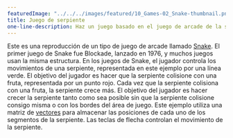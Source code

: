---
featuredImage: "../../../images/featured/10_Games-02_Snake-thumbnail.png"
title: Juego de serpiente
one-line-description: Haz un juego basado en el juego de arcade de la serpiente.
---

Este es una reproducción de un tipo de juego de arcade llamado <a href="https://en.wikipedia.org/wiki/Snake_(video_game_genre)" target="_blank">Snake</a>. El primer juego de Snake fue Blockade, lanzado en 1976, y muchos juegos usan la misma estructura. En los juegos de Snake, el jugador controla los movimientos de una serpiente, representada en este ejemplo por una línea verde. El objetivo del jugador es hacer que la serpiente colisione con una fruta, representada por un punto rojo. Cada vez que la serpiente colisiona con una fruta, la serpiente crece más. El objetivo del jugador es hacer crecer la serpiente tanto como sea posible sin que la serpiente colisione consigo misma o con los bordes del área de juego.
Este ejemplo utiliza una matriz de <a href="https://p5js.org/reference/#/p5.Vector" target="_blank">vectores</a> para almacenar las posiciones de cada uno de los segmentos de la serpiente. Las teclas de flecha controlan el movimiento de la serpiente.

